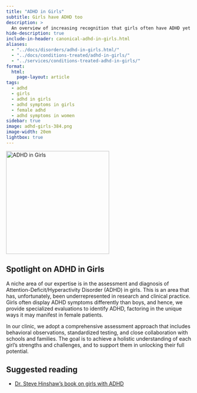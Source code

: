 ```yaml
---
title: "ADHD in Girls"
subtitle: Girls have ADHD too
description: >
  An overview of increasing recognition that girls often have ADHD yet go undiagnosed most of the time.
hide-description: true
include-in-header: canonical-adhd-in-girls.html
aliases:
  - "../docs/disorders/adhd-in-girls.html/"
  - "../docs/conditions-treated/adhd-in-girls/"
  - "../services/conditions-treated-adhd-in-girls/"
format:
  html:
    page-layout: article
tags:
  - adhd
  - girls
  - adhd in girls
  - adhd symptoms in girls
  - female adhd
  - adhd symptoms in women
sidebar: true
image: adhd-girls-384.png
image-width: 20em
lightbox: true
---
```


![](adhd-girls-384.png "ADHD in Girls"){width=20em fig-alt="A brainworkup kids logo for adhd in girls."}

## Spotlight on ADHD in Girls

A niche area of our expertise is in the assessment and diagnosis of Attention-Deficit/Hyperactivity Disorder (ADHD) in girls. This is an area that has, unfortunately, been underrepresented in research and clinical practice. Girls often display ADHD symptoms differently than boys, and hence, we provide specialized evaluations to identify ADHD, factoring in the unique ways it may manifest in female patients.

In our clinic, we adopt a comprehensive assessment approach that includes
behavioral observations, standardized testing, and close collaboration with
schools and families. The goal is to achieve a holistic understanding of each
girl's strengths and challenges, and to support them in unlocking their full
potential.

## Suggested reading

- [Dr. Steve Hinshaw's book on girls with ADHD](https://www.guilford.com/books/Straight-Talk-about-ADHD-in-Girls/Stephen-Hinshaw/9781462547517)


